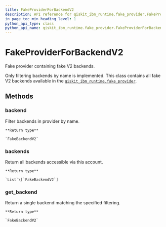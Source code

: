```yaml
---
title: FakeProviderForBackendV2
description: API reference for qiskit_ibm_runtime.fake_provider.FakeProviderForBackendV2
in_page_toc_min_heading_level: 1
python_api_type: class
python_api_name: qiskit_ibm_runtime.fake_provider.FakeProviderForBackendV2
---
```


# FakeProviderForBackendV2

<Class id="qiskit_ibm_runtime.fake_provider.FakeProviderForBackendV2" isDedicatedPage={true} github="https://github.com/Qiskit/qiskit-ibm-runtime/tree/stable/0.26/qiskit_ibm_runtime/fake_provider/fake_provider.py#L68-L159" signature="FakeProviderForBackendV2" modifiers="class">
  Fake provider containing fake V2 backends.

  Only filtering backends by name is implemented. This class contains all fake V2 backends available in the [`qiskit_ibm_runtime.fake_provider`](fake_provider#module-qiskit_ibm_runtime.fake_provider "qiskit_ibm_runtime.fake_provider").

  ## Methods

  ### backend

  <Function id="qiskit_ibm_runtime.fake_provider.FakeProviderForBackendV2.backend" github="https://github.com/Qiskit/qiskit-ibm-runtime/tree/stable/0.26/qiskit_ibm_runtime/fake_provider/fake_provider.py#L75-L87" signature="backend(name=None, **kwargs)">
    Filter backends in provider by name.

    **Return type**

    `FakeBackendV2`
  </Function>

  ### backends

  <Function id="qiskit_ibm_runtime.fake_provider.FakeProviderForBackendV2.backends" github="https://github.com/Qiskit/qiskit-ibm-runtime/tree/stable/0.26/qiskit_ibm_runtime/fake_provider/fake_provider.py#L94-L96" signature="backends(name=None, **kwargs)">
    Return all backends accessible via this account.

    **Return type**

    `List`\[`FakeBackendV2`]
  </Function>

  ### get\_backend

  <Function id="qiskit_ibm_runtime.fake_provider.FakeProviderForBackendV2.get_backend" github="https://github.com/Qiskit/qiskit-ibm-runtime/tree/stable/0.26/qiskit_ibm_runtime/utils/deprecation.py#L89-L92" signature="get_backend(name=None, **kwargs)">
    Return a single backend matching the specified filtering.

    **Return type**

    `FakeBackendV2`
  </Function>
</Class>

